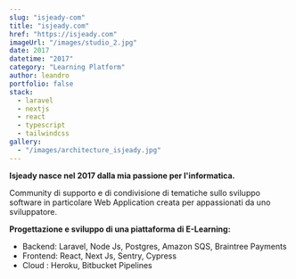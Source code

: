 ```yaml
---
slug: "isjeady-com"
title: "isjeady.com"
href: "https://isjeady.com"
imageUrl: "/images/studio_2.jpg"
date: 2017
datetime: "2017"
category: "Learning Platform"
author: leandro
portfolio: false
stack:
  - laravel
  - nextjs
  - react 
  - typescript
  - tailwindcss 
gallery:
  - "/images/architecture_isjeady.jpg"
---
```


**Isjeady nasce nel 2017 dalla mia passione per l'informatica.**

Community di supporto e di condivisione di tematiche sullo sviluppo software 
in particolare Web Application creata per appassionati da uno sviluppatore.
 

<b>Progettazione e sviluppo di una piattaforma di E-Learning:</b>

- Backend: Laravel, Node Js, Postgres, Amazon SQS, Braintree Payments
- Frontend: React, Next Js, Sentry, Cypress
- Cloud : Heroku, Bitbucket Pipelines
